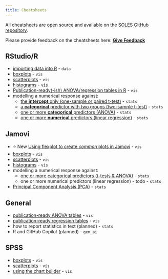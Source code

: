 ```yaml
---
title: Cheatsheets
---
```


All cheatsheets are open source and available on the [SOLES GitHub repository](https://github.com/usyd-soles-edu). 

::: {.callout-note}
Please provide feedback on the cheatsheets here: [**Give Feedback**](https://forms.cloud.microsoft/r/Pr6Ek91xCu)
:::

## RStudio/R

- [importing data into R](https://usyd-soles-edu.github.io/cheatsheet-r-data-import/){target="_blank"} - `data`
- [boxplots](https://usyd-soles-edu.github.io/cheatsheet-R-boxplot/){target="_blank"} - `vis`
- [scatterplots](https://usyd-soles-edu.github.io/cheatsheet-r-scatterplot/){target="_blank"} - `vis`
- [histograms](https://usyd-soles-edu.github.io/cheatsheet-r-histogram/){target="_blank"} - `vis`
- [Publication-ready(-ish) ANOVA/regression tables in R](https://usyd-soles-edu.github.io/cheatsheet-r-html-tables/){target="_blank"} - `vis`
- modelling a numerical response against:
  - [the **intercept** only (one-sample or paired t-test)](https://usyd-soles-edu.github.io/cheatsheet-r-ttest/){target="_blank"} - `stats`
  - [a **categorical** predictor with two groups (two-sample t-test)](https://usyd-soles-edu.github.io/cheatsheet-r-two-sample-ttest/){target="_blank"} - `stats`
  - [one or more **categorical** predictors (ANOVA)](https://usyd-soles-edu.github.io/cheatsheet-r-anova/){target="_blank"} - `stats`
  - [one or more **numerical** predictors (linear regression)](https://usyd-soles-edu.github.io/cheatsheet-r-regression/){target="_blank"} - `stats`

## Jamovi

- <span class="badge rounded-pill bg-danger ms-2">⭐ New</span> [Using flexplot to create *common* plots in Jamovi](https://usyd-soles-edu.github.io/cheatsheet-jamovi-flexplot/flexplot.html){target="_blank"} - `vis` 
- [boxplots](https://usyd-soles-edu.github.io/cheatsheet-jamovi-boxplot/){target="_blank"} - `vis`
- [scatterplots](https://usyd-soles-edu.github.io/cheatsheet-jamovi-scatterplot/){target="_blank"} - `vis`
- [histograms](https://usyd-soles-edu.github.io/cheatsheet-jamovi-histogram/){target="_blank"} - `vis`
- modelling a numerical response against:
  - [one or more categorical predictors (t-tests & ANOVA)](https://usyd-soles-edu.github.io/cheatsheet-jamovi-anova/){target="_blank"} - `stats`
  - one or more numerical predictors (linear regression) - todo - `stats`
- [Principal Component Analysis (PCA)](https://usyd-soles-edu.github.io/cheatsheet-jamovi-pca/){target="_blank"} - `stats`

## General

- [publication-ready ANOVA tables](https://biol2022.github.io/BIOL2022-unit-manual/assets/cheatsheet_manual_anova_table.pdf) - `vis`
- [publication-ready regression tables](https://biol2022.github.io/BIOL2022-unit-manual/assets/cheatsheet_manual_lm_table.pdf) - `vis`
- how to report statistics in text (planned) - `stats`
- R and GitHub Copilot (planned) - `gen_ai`

## SPSS

- [boxplots](https://envx-resources.github.io/cheatsheet-spss-boxplot/){target="_blank"} - `vis`
- [scatterplots](https://usyd-soles-edu.github.io/cheatsheet-spss-scatterplot/){target="_blank"} - `vis`
- [using the chart builder](https://usyd-soles-edu.github.io/cheatsheet-spss-chart-builder/){target="_blank"} - `vis`